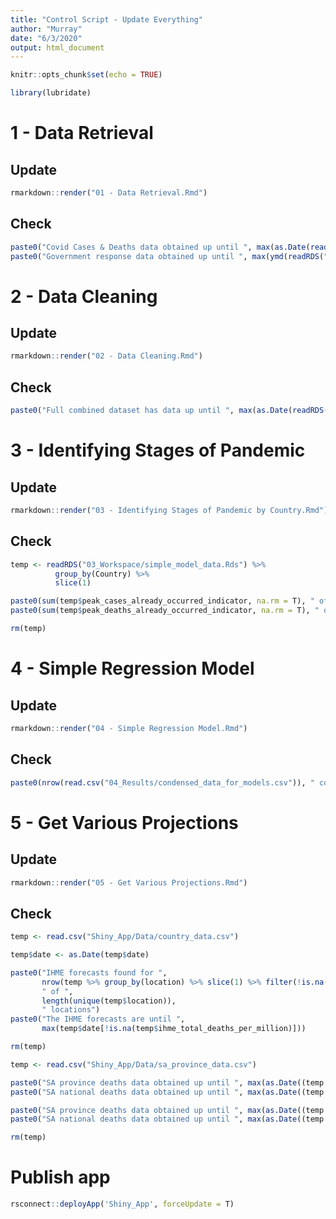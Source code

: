```yaml
---
title: "Control Script - Update Everything"
author: "Murray"
date: "6/3/2020"
output: html_document
---
```


```r
knitr::opts_chunk$set(echo = TRUE)

library(lubridate)
```

# 1 - Data Retrieval

## Update

```r
rmarkdown::render("01 - Data Retrieval.Rmd")
```

## Check

```r
paste0("Covid Cases & Deaths data obtained up until ", max(as.Date(readRDS("01_Workspace/tests_cases_deaths_data.Rds")$date)))
paste0("Government response data obtained up until ", max(ymd(readRDS("01_Workspace/gov_response_data.Rds")$Date)))
```


# 2 - Data Cleaning

## Update

```r
rmarkdown::render("02 - Data Cleaning.Rmd")
```

## Check

```r
paste0("Full combined dataset has data up until ", max(as.Date(readRDS("02_Workspace/simple_model_data.Rds")$date)))
```


# 3 - Identifying Stages of Pandemic

## Update

```r
rmarkdown::render("03 - Identifying Stages of Pandemic by Country.Rmd")
```

## Check

```r
temp <- readRDS("03_Workspace/simple_model_data.Rds") %>%
          group_by(Country) %>%
          slice(1)

paste0(sum(temp$peak_cases_already_occurred_indicator, na.rm = T), " of ", nrow(temp), " locations were determined to have experienced their peak in cases already")
paste0(sum(temp$peak_deaths_already_occurred_indicator, na.rm = T), " of ", nrow(temp), " locations were determined to have experienced their peak in deaths already")

rm(temp)
```


# 4 - Simple Regression Model

## Update

```r
rmarkdown::render("04 - Simple Regression Model.Rmd")
```

## Check

```r
paste0(nrow(read.csv("04_Results/condensed_data_for_models.csv")), " countries were used in the simple regression model")
```


# 5 - Get Various Projections

## Update

```r
rmarkdown::render("05 - Get Various Projections.Rmd")
```

## Check

```r
temp <- read.csv("Shiny_App/Data/country_data.csv")

temp$date <- as.Date(temp$date)

paste0("IHME forecasts found for ",
       nrow(temp %>% group_by(location) %>% slice(1) %>% filter(!is.na(ihme_total_deaths_per_million))),
       " of ",
       length(unique(temp$location)),
       " locations")
paste0("The IHME forecasts are until ",
       max(temp$date[!is.na(temp$ihme_total_deaths_per_million)]))

rm(temp)

temp <- read.csv("Shiny_App/Data/sa_province_data.csv")

paste0("SA province deaths data obtained up until ", max(as.Date((temp %>% filter(province != "SouthAfrica" & !is.na(total_deaths_per_million)))$date)))
paste0("SA national deaths data obtained up until ", max(as.Date((temp %>% filter(province == "SouthAfrica" & !is.na(total_deaths_per_million)))$date)))

paste0("SA province deaths data obtained up until ", max(as.Date((temp %>% filter(province != "SouthAfrica" & !is.na(total_cases_per_million)))$date)))
paste0("SA national deaths data obtained up until ", max(as.Date((temp %>% filter(province == "SouthAfrica" & !is.na(total_cases_per_million)))$date)))

rm(temp)
```

# Publish app

```r
rsconnect::deployApp('Shiny_App', forceUpdate = T)
```


